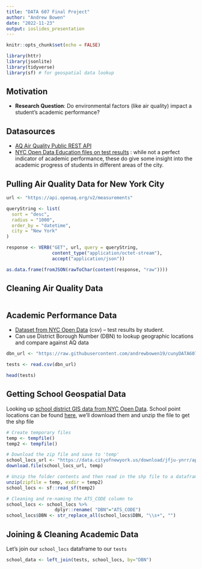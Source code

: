 ```yaml
---
title: "DATA 607 Final Project"
author: "Andrew Bowen"
date: "2022-11-23"
output: ioslides_presentation
---
```


```r
knitr::opts_chunk$set(echo = FALSE)
```

```r
library(httr)
library(jsonlite)
library(tidyverse)
library(sf) # for geospatial data lookup
```
## Motivation
- **Research Question**: Do environmental factors (like air quality) impact a student's academic performance?



## Datasources
- [AQ Air Quality Public REST API](https://docs.openaq.org/reference/introduction-1)
- [NYC Open Data Education files on test results](https://data.cityofnewyork.us/browse?category=Education&q=Test&sortBy=relevance) : while not a perfect indicator of academic performance, these do give some insight into the academic progress of students in different areas of the city.

## Pulling Air Quality Data for New York City
```r
url <- "https://api.openaq.org/v2/measurements"

queryString <- list(
  sort = "desc",
  radius = "1000",
  order_by = "datetime",
  city = "New York"
)

response <- VERB("GET", url, query = queryString,
                 content_type("application/octet-stream"),
                 accept("application/json"))

as.data.frame(fromJSON(rawToChar(content(response, "raw"))))
```

## Cleaning Air Quality Data
```r

```



## Academic Performance Data
- [Dataset from NYC Open Data](https://data.cityofnewyork.us/Education/2006-2012-Math-Test-Results-All-Students/3mrr-8h5c/data) (csv) -- test results by student.
- Can use District Borough Number (DBN) to lookup geographic locations and compare against AQ data
```r
dbn_url <- "https://raw.githubusercontent.com/andrewbowen19/cunyDATA607/main/projects/final_project/2006_-_2012__Math_Test_Results__-_All_Students.csv"

tests <- read.csv(dbn_url)

head(tests)


```



## Getting School Geospatial Data
Looking up [school district GIS data from NYC Open Data](https://data.cityofnewyork.us/Education/School-Districts/r8nu-ymqj). School point locations can be found [here](https://data.cityofnewyork.us/Education/School-Point-Locations/jfju-ynrr), we'll download them and unzip the file to get the shp file
```r
# Create temporary files
temp <- tempfile()
temp2 <- tempfile()

# Download the zip file and save to 'temp' 
school_locs_url <- "https://data.cityofnewyork.us/download/jfju-ynrr/application%2Fzip"
download.file(school_locs_url, temp)

# Unzip the folder contents and then read in the shp file to a dataframe
unzip(zipfile = temp, exdir = temp2)
school_locs <- sf::read_sf(temp2)
```

```r
# Cleaning and re-naming the ATS_CODE column to 
school_locs <- school_locs %>% 
                  dplyr::rename( "DBN"="ATS_CODE")
school_locs$DBN <- str_replace_all(school_locs$DBN, "\\s+", "")
```

## Joining & Cleaning Academic Data
Let's join our `school_locs` dataframe to our `tests` 
```r
school_data <- left_join(tests, school_locs, by="DBN")
```


